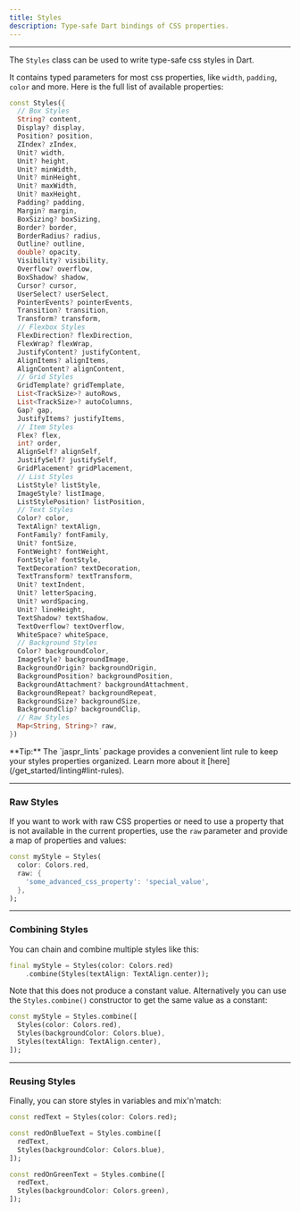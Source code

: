 ```yaml
---
title: Styles
description: Type-safe Dart bindings of CSS properties.
---
```


---

The `Styles` class can be used to write type-safe css styles in Dart.

It contains typed parameters for most css properties, like `width`, `padding`, `color` and more. Here is the full list of available properties:

```dart
const Styles({
  // Box Styles
  String? content,
  Display? display,
  Position? position,
  ZIndex? zIndex,
  Unit? width,
  Unit? height,
  Unit? minWidth,
  Unit? minHeight,
  Unit? maxWidth,
  Unit? maxHeight,
  Padding? padding,
  Margin? margin,
  BoxSizing? boxSizing,
  Border? border,
  BorderRadius? radius,
  Outline? outline,
  double? opacity,
  Visibility? visibility,
  Overflow? overflow,
  BoxShadow? shadow,
  Cursor? cursor,
  UserSelect? userSelect,
  PointerEvents? pointerEvents,
  Transition? transition,
  Transform? transform,
  // Flexbox Styles
  FlexDirection? flexDirection,
  FlexWrap? flexWrap,
  JustifyContent? justifyContent,
  AlignItems? alignItems,
  AlignContent? alignContent,
  // Grid Styles
  GridTemplate? gridTemplate,
  List<TrackSize>? autoRows,
  List<TrackSize>? autoColumns,
  Gap? gap,
  JustifyItems? justifyItems,
  // Item Styles
  Flex? flex,
  int? order,
  AlignSelf? alignSelf,
  JustifySelf? justifySelf,
  GridPlacement? gridPlacement,
  // List Styles
  ListStyle? listStyle,
  ImageStyle? listImage,
  ListStylePosition? listPosition,
  // Text Styles
  Color? color,
  TextAlign? textAlign,
  FontFamily? fontFamily,
  Unit? fontSize,
  FontWeight? fontWeight,
  FontStyle? fontStyle,
  TextDecoration? textDecoration,
  TextTransform? textTransform,
  Unit? textIndent,
  Unit? letterSpacing,
  Unit? wordSpacing,
  Unit? lineHeight,
  TextShadow? textShadow,
  TextOverflow? textOverflow,
  WhiteSpace? whiteSpace,
  // Background Styles
  Color? backgroundColor,
  ImageStyle? backgroundImage,
  BackgroundOrigin? backgroundOrigin,
  BackgroundPosition? backgroundPosition,
  BackgroundAttachment? backgroundAttachment,
  BackgroundRepeat? backgroundRepeat,
  BackgroundSize? backgroundSize,
  BackgroundClip? backgroundClip,
  // Raw Styles
  Map<String, String>? raw,
})
```

<Success>
**Tip:** The `jaspr_lints` package provides a convenient lint rule to keep your styles properties organized. Learn more about it [here](/get_started/linting#lint-rules).
</Success>

---

### Raw Styles

If you want to work with raw CSS properties or need to use a property that is not available in the current properties, use the `raw` parameter and provide a map of properties and values:

```dart
const myStyle = Styles(
  color: Colors.red,
  raw: {
    'some_advanced_css_property': 'special_value',
  },
);
```

---

### Combining Styles

You can chain and combine multiple styles like this:

```dart
final myStyle = Styles(color: Colors.red)
    .combine(Styles(textAlign: TextAlign.center));
```

Note that this does not produce a constant value. Alternatively you can use the `Styles.combine()` constructor to get the same value as a constant:

```dart
const myStyle = Styles.combine([
  Styles(color: Colors.red),
  Styles(backgroundColor: Colors.blue),
  Styles(textAlign: TextAlign.center),
]);
```

---

### Reusing Styles

Finally, you can store styles in variables and mix'n'match:

```dart
const redText = Styles(color: Colors.red);

const redOnBlueText = Styles.combine([
  redText,
  Styles(backgroundColor: Colors.blue),
]);

const redOnGreenText = Styles.combine([
  redText,
  Styles(backgroundColor: Colors.green),
]);
```
